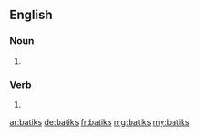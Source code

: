 ==English==

===Noun===
{{head|en|plural}}

# {{plural of|batik|lang=en}}

===Verb===
{{head|en}}

# {{en-third-person singular of|batik}}

[[ar:batiks]]
[[de:batiks]]
[[fr:batiks]]
[[mg:batiks]]
[[my:batiks]]